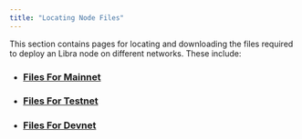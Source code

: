 ```yaml
---
title: "Locating Node Files"
---
```


This section contains pages for locating and downloading the files required to deploy an Libra node
on different networks. These include:

- ### [Files For Mainnet](/network/nodes/configure/node-files-all-networks/node-files-mainnet)
- ### [Files For Testnet](/network/nodes/configure/node-files-all-networks/node-files-testnet)
- ### [Files For Devnet](/network/nodes/configure/node-files-all-networks/node-files-devnet)
